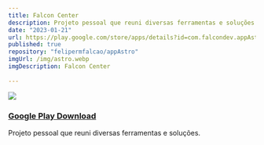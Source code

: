 ```yaml
---
title: Falcon Center
description: Projeto pessoal que reuni diversas ferramentas e soluções.
date: "2023-01-21"
url: https://play.google.com/store/apps/details?id=com.falcondev.appAstroExpo&hl=pt_BR&gl=BR
published: true
repository: "felipermfalcao/appAstro"
imgUrl: /img/astro.webp
imgDescription: Falcon Center
  
---
```



 [![](/img/astro_app.webp)](https://play.google.com/store/apps/details?id=com.falcondev.appAstroExpo&hl=pt_BR&gl=BR)

 ### [Google Play Download](https://play.google.com/store/apps/details?id=com.falcondev.appAstroExpo&hl=pt_BR&gl=BR)

 Projeto pessoal que reuni diversas ferramentas e soluções.
